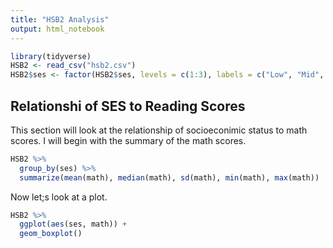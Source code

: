```yaml
---
title: "HSB2 Analysis"
output: html_notebook
---
```


```r
library(tidyverse)
HSB2 <- read_csv("hsb2.csv")
HSB2$ses <- factor(HSB2$ses, levels = c(1:3), labels = c("Low", "Mid", "High"))
```

## Relationshi of SES to Reading Scores

This section will look at the relationship of socioeconimic status to math scores. I will begin with the summary of the math scores.

```r
HSB2 %>%
  group_by(ses) %>%
  summarize(mean(math), median(math), sd(math), min(math), max(math))
```



Now let;s look at a plot.
```r
HSB2 %>%
  ggplot(aes(ses, math)) + 
  geom_boxplot()
```

